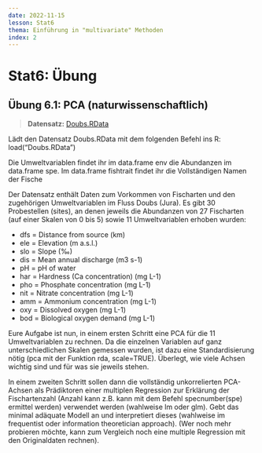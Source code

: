 ```yaml
---
date: 2022-11-15
lesson: Stat6
thema: Einführung in "multivariate" Methoden
index: 2
---
```


# Stat6: Übung

## Übung 6.1: PCA (naturwissenschaftlich)

> **Datensatz:** [Doubs.RData](https://github.com/ResearchMethods-ZHAW/datasets/raw/main/statistik/Doubs.RData)

Lädt den Datensatz Doubs.RData mit dem folgenden Befehl ins R:
load("Doubs.RData")

Die Umweltvariablen findet ihr im data.frame env die Abundanzen im data.frame spe. Im data.frame fishtrait findet ihr die Vollständigen Namen der Fische

Der Datensatz enthält Daten zum Vorkommen von Fischarten und den zugehörigen Umweltvariablen im Fluss Doubs (Jura). Es gibt 30 Probestellen (sites), an denen jeweils die Abundanzen von 27 Fischarten (auf einer Skalen von 0 bis 5) sowie 11 Umweltvariablen erhoben wurden:

- dfs = Distance from source (km)
- ele = Elevation (m a.s.l.)
- slo = Slope (‰)
- dis = Mean annual discharge (m3 s-1)
- pH = pH of water
- har = Hardness (Ca concentration) (mg L-1)
- pho = Phosphate concentration (mg L-1)
- nit = Nitrate concentration (mg L-1)
- amm = Ammonium concentration (mg L-1)
- oxy = Dissolved oxygen (mg L-1)
- bod = Biological oxygen demand (mg L-1)

Eure Aufgabe ist nun, in einem ersten Schritt eine PCA für die 11 Umweltvariablen zu rechnen. Da die einzelnen Variablen auf ganz unterschiedlichen Skalen gemessen wurden, ist dazu eine Standardisierung nötig (pca mit der Funktion rda, scale=TRUE). Überlegt, wie viele Achsen wichtig sind und für was sie jeweils stehen.

In einem zweiten Schritt sollen dann die vollständig unkorrelierten PCA-Achsen als Prädiktoren einer multiplen Regression zur Erklärung der Fischartenzahl (Anzahl kann z.B. kann mit dem Befehl specnumber(spe) ermittel werden) verwendet werden (wahlweise lm oder glm). Gebt das minimal adäquate Modell an und interpretiert dieses (wahlweise im frequentist oder information theoretician approach).
(Wer noch mehr probieren möchte, kann zum Vergleich noch eine multiple Regression mit den Originaldaten rechnen).
